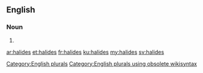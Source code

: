 ==English==

===Noun===
{{head|en}}

# {{plural of|halide}}

[[Category:English plurals]][[Category:English plurals using obsolete wikisyntax]]

[[ar:halides]]
[[et:halides]]
[[fr:halides]]
[[ku:halides]]
[[my:halides]]
[[sv:halides]]